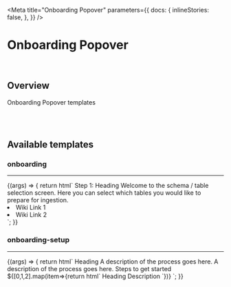 
<Meta
  title="Onboarding Popover"
  parameters={{
    docs: {
      inlineStories: false,
    },
  }}
/>

# Onboarding Popover

<br />

## Overview

Onboarding Popover templates

<br />

<br />

## Available templates

### onboarding

<hr />

<Canvas>
  <Story
    name="onboarding"
  >
    {(args) => {
      return html`
        <f-div padding="large" align="middle-center" direction="column">
        <!--Start : onboarding-popover -->
          <f-div width="320px" state="secondary" padding="large" gap="large" direction="column">
            <f-text variant="heading" size="medium" weight="bold">Step 1: Heading</f-text>
            <f-div direction="column" gap="x-large">
            <f-text variant="para" size="small" weight="regular">Welcome to the schema / table selection screen. Here you can 
            select which tables you would like to prepare for ingestion. </f-text>
            <f-div direction="column">
                <f-text variant="para" size="small" weight="regular" state="primary"><li>Wiki Link 1</li></f-text>
                <f-text variant="para" size="small" weight="regular" state="primary"><li>Wiki Link 2</li></f-text>
            </f-div>
            </f-div>
            <f-button variant="round" size="small" icon-left="👍" counter="88" label="GOT IT"></f-button>
          </f-div>
        <!--End : onboarding-popover -->
        </f-div>
      `;
    }}
  </Story>
</Canvas>

### onboarding-setup

<hr />

<Canvas>
  <Story
    name="onboarding-setup"
  >
    {(args) => {
      return html`
        <f-div padding="large" align="middle-center" direction="column">
        <!--Start : onboarding-popover -->
          <f-div width="432px" state="secondary" padding="medium" gap="x-large" direction="column">
            <f-text data-f-id="popover-header-section" variant="para" size="small" weight="bold">Heading</f-text>
            <f-div data-f-id="popover-content-section" direction="column" gap="medium">
                <f-div width="fill-container" height="165px" state="subtle"></f-div>
            <f-text variant="para" size="medium" weight="regular">A description of the process goes here. A description of the process goes here.</f-text>
            <f-text variant="para" size="medium" weight="regular">Steps to get started</f-text>
            ${[0,1,2].map(item=>{return html`
             <f-div padding="medium" gap="medium" clickable>
            <f-div data-f-id="slab-section-left" height="hug-content" width="hug-content">
               <f-icon-button
                icon="i-icon"
                variant="round"
                type="outline"
                size="x-small"
                state="neutral"
              ></f-icon-button>
            </f-div>
             <!--Start : slab-section-center : This data-f-id=\"slab-section-center\" is swappable, Find examples in \`Swappable items\`  -->
            <f-div data-f-id="slab-section-center" width="fill-container" gap="x-small" direction="column">
            <f-div direction="row" gap="medium" align="middle-left">
              <f-text variant="heading" size="small" weight="medium" ?inline=${true}>Heading</f-text>
              <f-div gap="medium" width="hug-content">
               <f-tag label="Label" size="small"></f-tag>
              </f-div>
              </f-div>
                <f-text variant="para" size="small" weight="regular" ?inline=${true}>Description</f-text>
            </f-div>
            <!--End : slab-section-center : This data-f-id=\"slab-section-center\" is swappable, Find examples in \`Swappable items\`  -->
            <!--START : slab-section-right : This data-f-id=\"slab-section-right\" is swappable, Find examples in \`Swappable items\`  -->
            <f-div data-f-id="slab-section-right" width="hug-content" gap="medium">
              <f-icon-button
                icon="i-chevron-right"
                variant="block"
                type="packed"
                size="small"
                state="inherit"
              ></f-icon-button>
            </f-div>
            <!--End : slab-section-right : This data-f-id=\"slab-section-right\" is swappable, Find examples in \`Swappable items\`  -->
          </f-div>`})}
            </f-div>
          </f-div>
        <!--End : onboarding-popover -->
        </f-div>
      `;
    }}
  </Story>
</Canvas>
